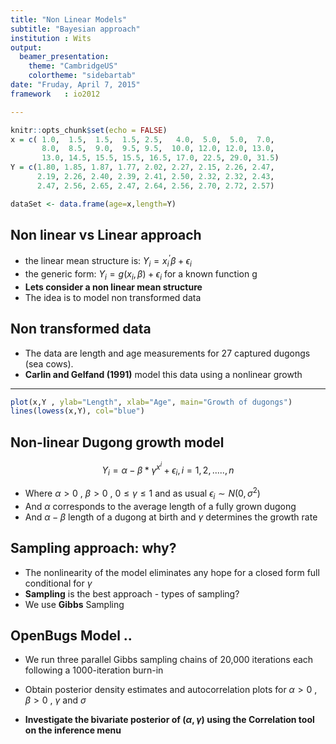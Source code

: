 ```yaml
---
title: "Non Linear Models"
subtitle: "Bayesian approach"
institution : Wits
output:
  beamer_presentation:
    theme: "CambridgeUS"
    colortheme: "sidebartab"
date: "Fruday, April 7, 2015"
framework   : io2012

---
```


```r
knitr::opts_chunk$set(echo = FALSE)
x = c( 1.0,  1.5,  1.5,  1.5, 2.5,   4.0,  5.0,  5.0,  7.0,
       8.0,  8.5,  9.0,  9.5, 9.5,  10.0, 12.0, 12.0, 13.0,
       13.0, 14.5, 15.5, 15.5, 16.5, 17.0, 22.5, 29.0, 31.5)
Y = c(1.80, 1.85, 1.87, 1.77, 2.02, 2.27, 2.15, 2.26, 2.47,
      2.19, 2.26, 2.40, 2.39, 2.41, 2.50, 2.32, 2.32, 2.43,
      2.47, 2.56, 2.65, 2.47, 2.64, 2.56, 2.70, 2.72, 2.57)

dataSet <- data.frame(age=x,length=Y)
```

## Non linear vs Linear approach

 - the linear mean structure is:  $Y_i=x_i^{\prime}\beta+\epsilon_i$
  - the generic form:  $Y_i=g(x_i, \beta) + \epsilon_i$ for a known function g
 - **Lets consider a non linear mean structure**
  - The idea is to model non transformed data

## Non transformed data
- The data are length and age measurements for 27 captured dugongs (sea cows). 
 - **Carlin and Gelfand (1991)** model this data using a nonlinear growth
 
***
```r
plot(x,Y , ylab="Length", xlab="Age", main="Growth of dugongs")
lines(lowess(x,Y), col="blue")
```


## Non-linear Dugong growth model


$$
Y_i=\alpha - \beta*\gamma^{x^i}+  \epsilon_i, i=1,2,.....,n
$$

  - Where $\alpha>0$ , $\beta>0$ , $0\leq \gamma\leq1$ and as usual $\epsilon{_i}\sim N(0,\sigma^2)$ 
  - And $\alpha$ corresponds to the average length of a fully grown dugong
  - And $\alpha - \beta$ length of a dugong at birth and $\gamma$ determines the growth rate

## Sampling approach: why?
 - The nonlinearity of the model eliminates any hope for a closed form full conditional for $\gamma$
 - **Sampling** is the best approach - types of sampling?
- We use **Gibbs** Sampling
 
## OpenBugs Model ..
  - We run three parallel Gibbs sampling chains of 20,000 iterations each
    following a 1000-iteration burn-in
  - Obtain posterior density estimates and autocorrelation plots for $\alpha>0$ , $\beta>0$ , $\gamma$ and $\sigma$

  - **Investigate the bivariate posterior of $(\alpha,\gamma)$ using the Correlation tool on the inference menu**



